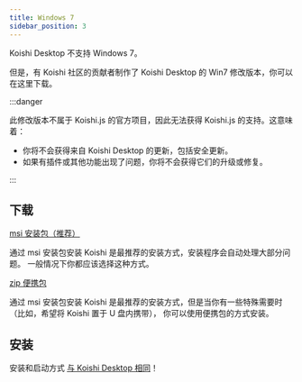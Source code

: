 ```yaml
---
title: Windows 7
sidebar_position: 3
---
```



Koishi Desktop 不支持 Windows 7。

但是，有 Koishi 社区的贡献者制作了 Koishi Desktop 的 Win7 修改版本，你可以在这里下载。

:::danger

此修改版本不属于 Koishi.js 的官方项目，因此无法获得 Koishi.js 的支持。这意味着：

- 你将不会获得来自 Koishi Desktop 的更新，包括安全更新。
- 如果有插件或其他功能出现了问题，你将不会获得它们的升级或修复。

:::

## 下载

<Tabs groupId="install-method">
<TabItem value="installer" label="安装包（推荐）" default>

<p>
  <a
    className="button button--secondary"
    href="https://ghproxy.com/https://github.com/H4M5TER/koishi-desktop/releases/download/v0.8.1-win7/koi-win7-0.8.1.msi"
    target="_blank"
    rel="noopener noreferrer"
  >
    msi 安装包（推荐）
  </a>
</p>

通过 msi 安装包安装 Koishi 是最推荐的安装方式，安装程序会自动处理大部分问题。
一般情况下你都应该选择这种方式。

</TabItem>
<TabItem value="portable" label="便携包">

<p>
  <a
    className="button button--secondary"
    href="https://ghproxy.com/https://github.com/H4M5TER/koishi-desktop/releases/download/v0.8.1-win7/koi-win7-0.8.1.zip"
    target="_blank"
    rel="noopener noreferrer"
  >
    zip 便携包
  </a>
</p>

通过 msi 安装包安装 Koishi 是最推荐的安装方式，但是当你有一些特殊需要时
（比如，希望将 Koishi 置于 U 盘内携带），
你可以使用便携包的方式安装。

</TabItem>
</Tabs>

## 安装

安装和启动方式 [与 Koishi Desktop 相同](/platform/win)！
